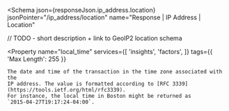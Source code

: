 
<Schema
  json={responseJson.ip_address.location}
  jsonPointer="/ip_address/location"
  name="Response | IP Address | Location"
>
  // TODO - short description + link to GeoIP2 location schema

  <Property
    name="local_time"
    services={[
      'insights',
      'factors',
    ]}
    tags={{
      'Max Length': 255
    }}
  >
    The date and time of the transaction in the time zone associated with the
    IP address. The value is formatted according to [RFC 3339](https://tools.ietf.org/html/rfc3339).
    For instance, the local time in Boston might be returned as
    `2015-04-27T19:17:24-04:00`.
  </Property>
</Schema>
